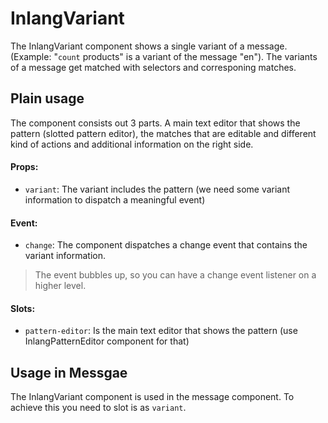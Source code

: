  
 
<Meta of={InlangVariant} />
 
# InlangVariant
 
The InlangVariant component shows a single variant of a message. (Example: "`count` products" is a variant of the message "en"). The variants of a message get matched with selectors and corresponing matches.

## Plain usage

The component consists out 3 parts. A main text editor that shows the pattern (slotted pattern editor), the matches that are editable and different kind of actions and additional information on the right side.

#### Props:
- `variant`: The variant includes the pattern (we need some variant information to dispatch a meaningful event)
 
<Canvas of={InlangVariant.Example} />

#### Event:
- `change`: The component dispatches a change event that contains the variant information.

> The event bubbles up, so you can have a change event listener on a higher level.

#### Slots:
- `pattern-editor`: Is the main text editor that shows the pattern (use InlangPatternEditor component for that)

## Usage in Messgae

The InlangVariant component is used in the message component. To achieve this you need to slot is as `variant`. 

<Canvas of={InlangVariant.VariantInMessage} />